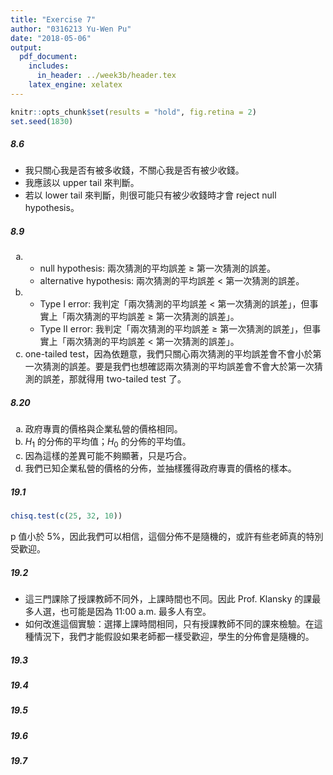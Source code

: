```yaml
---
title: "Exercise 7"
author: "0316213 Yu-Wen Pu"
date: "2018-05-06"
output:
  pdf_document:
    includes:
      in_header: ../week3b/header.tex
    latex_engine: xelatex
---
```


```r
knitr::opts_chunk$set(results = "hold", fig.retina = 2)
set.seed(1830)
```

##### 8.6

+ 我只關心我是否有被多收錢，不關心我是否有被少收錢。
+ 我應該以 upper tail 來判斷。
+ 若以 lower tail 來判斷，則很可能只有被少收錢時才會 reject null hypothesis。

##### 8.9

a)
    + null hypothesis: 兩次猜測的平均誤差 $\geq$ 第一次猜測的誤差。
    + alternative hypothesis: 兩次猜測的平均誤差 $<$ 第一次猜測的誤差。
b)
    + Type I error: 我判定「兩次猜測的平均誤差 $<$ 第一次猜測的誤差」，但事實上「兩次猜測的平均誤差 $\geq$ 第一次猜測的誤差」。
    + Type II error: 我判定「兩次猜測的平均誤差 $\geq$ 第一次猜測的誤差」，但事實上「兩次猜測的平均誤差 $<$ 第一次猜測的誤差」。
c) one-tailed test，因為依題意，我們只關心兩次猜測的平均誤差會不會小於第一次猜測的誤差。要是我們也想確認兩次猜測的平均誤差會不會大於第一次猜測的誤差，那就得用 two-tailed test 了。

##### 8.20

a) 政府專賣的價格與企業私營的價格相同。
b) $H_1$ 的分佈的平均值；$H_0$ 的分佈的平均值。
c) 因為這樣的差異可能不夠顯著，只是巧合。
d) 我們已知企業私營的價格的分佈，並抽樣獲得政府專賣的價格的樣本。

##### 19.1

```r
chisq.test(c(25, 32, 10))
```

p 值小於 $5\%$，因此我們可以相信，這個分佈不是隨機的，或許有些老師真的特別受歡迎。

##### 19.2

+ 這三門課除了授課教師不同外，上課時間也不同。因此 Prof. Klansky 的課最多人選，也可能是因為 11:00 a.m. 最多人有空。
+ 如何改進這個實驗：選擇上課時間相同，只有授課教師不同的課來檢驗。在這種情況下，我們才能假設如果老師都一樣受歡迎，學生的分佈會是隨機的。

##### 19.3



##### 19.4



##### 19.5



##### 19.6



##### 19.7


